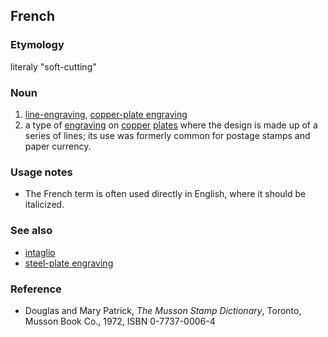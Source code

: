 
==French==
===Etymology===
literaly "soft-cutting"
===Noun===
#[[line-engraving]], [[copper-plate engraving]]
#a type of [[engraving]] on [[copper]] [[plate]]s where the design is made up of a series of lines; its use was formerly common for postage stamps and paper currency.

===Usage notes===
*The French term is often used directly in English, where it should be italicized.

===See also===
*[[intaglio]]
*[[steel-plate engraving]]

===Reference===
*Douglas and Mary Patrick, ''The Musson Stamp Dictionary'', Toronto, Musson Book Co., 1972, ISBN 0-7737-0006-4